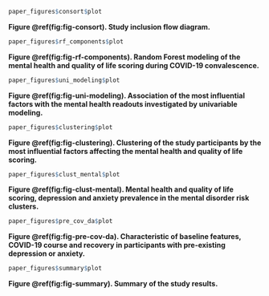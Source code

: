 ```{r fig-consort, fig.width = 7.086614166, fig.height = 7.086614166, fig.cap = 'Study inclusion flow diagram.'}

paper_figures$consort$plot

```

__Figure \@ref(fig:fig-consort). Study inclusion flow diagram.__



```{r fig-rf-components, fig.width = 7.086614166, fig.height = 6.299212592, fig.cap = 'Random Forest modeling of the mental health and quality of life scoring during COVID-19 convalescence.'}

paper_figures$rf_components$plot

```

__Figure \@ref(fig:fig-rf-components). Random Forest modeling of the mental health and quality of life scoring during COVID-19 convalescence.__



```{r fig-uni-modeling, fig.width = 7.086614166, fig.height = 8.267716527, fig.cap = 'Association of the most influential factors with the mental health readouts investigated by univariable modeling.'}

paper_figures$uni_modeling$plot

```

__Figure \@ref(fig:fig-uni-modeling). Association of the most influential factors with the mental health readouts investigated by univariable modeling.__



```{r fig-clustering, fig.width = 7.086614166, fig.height = 7.086614166, fig.cap = 'Clustering of the study participants by the most influential factors affecting the mental health and quality of life scoring.'}

paper_figures$clustering$plot

```

__Figure \@ref(fig:fig-clustering). Clustering of the study participants by the most influential factors affecting the mental health and quality of life scoring.__



```{r fig-clust-mental, fig.width = 7.086614166, fig.height = 7.086614166, fig.cap = 'Mental health and quality of life scoring, depression and anxiety prevalence in the mental disorder risk clusters.'}

paper_figures$clust_mental$plot

```

__Figure \@ref(fig:fig-clust-mental). Mental health and quality of life scoring, depression and anxiety prevalence in the mental disorder risk clusters.__



```{r fig-pre-cov-da, fig.width = 7.086614166, fig.height = 8.661417314, fig.cap = 'Characteristic of baseline features, COVID-19 course and recovery in participants with pre-existing depression or anxiety.'}

paper_figures$pre_cov_da$plot

```

__Figure \@ref(fig:fig-pre-cov-da). Characteristic of baseline features, COVID-19 course and recovery in participants with pre-existing depression or anxiety.__



```{r fig-summary, fig.width = 7.086614166, fig.height = 4.330708657, fig.cap = 'Summary of the study results.'}

paper_figures$summary$plot

```

__Figure \@ref(fig:fig-summary). Summary of the study results.__

